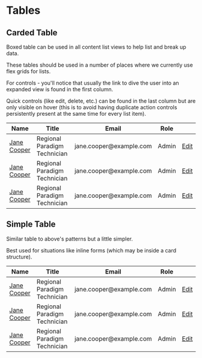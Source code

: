 
<Meta title="Design system/Tables" />

# Tables

## Carded Table

Boxed table can be used in all content list views to help list and break up data.

These tables should be used in a number of places where we currently use flex grids for lists.

For controls - you'll notice that usually the link to dive the user into an expanded view is found in the first column.

Quick controls (like edit, delete, etc.) can be found in the last column but are only visible on hover (this is to avoid having
duplicate action controls persistently present at the same time for every list item).

<Canvas>
  <div class="overflow-x-auto border border-gray-300 rounded mb-md">
    <table class="min-w-full divide-y divide-gray-200 text-left">
      <thead>
        <tr>
          <th
            scope="col"
            class="bg-gray-50 px-sm py-sm text-sm font-semibold text-muted uppercase tracking-wider"
          >
            Name
          </th>
          <th
            scope="col"
            class="bg-gray-50 px-sm py-sm text-sm font-semibold text-muted uppercase tracking-wider"
          >
            Title
          </th>
          <th
            scope="col"
            class="bg-gray-50 px-sm py-sm text-sm font-semibold text-muted uppercase tracking-wider"
          >
            Email
          </th>
          <th
            scope="col"
            class="bg-gray-50 px-sm py-sm text-sm font-semibold text-muted uppercase tracking-wider"
          >
            Role
          </th>
          <th scope="col" class="bg-gray-50 px-sm py-sm w-0"></th>
        </tr>
      </thead>
      <tbody class="bg-white divide-y divide-gray-200">
        <tr class="group">
          <td class="p-sm whitespace-nowrap text-muted">
            <a href="!#" class="text-secondary">
              Jane Cooper
            </a>
          </td>
          <td class="p-sm whitespace-nowrap text-muted">
            Regional Paradigm Technician
          </td>
          <td class="p-sm whitespace-nowrap text-muted">
            jane.cooper@example.com
          </td>
          <td class="p-sm whitespace-nowrap text-muted">Admin</td>
          <td class="p-sm whitespace-nowrap text-right font-semibold opacity-0 group-hover:opacity-100">
            <a href="#!" class="text-secondary">
              Edit
            </a>
          </td>
        </tr>
        <tr class="group">
          <td class="p-sm whitespace-nowrap text-muted">
            <a href="!#" class="text-secondary">
              Jane Cooper
            </a>
          </td>
          <td class="p-sm whitespace-nowrap text-muted">
            Regional Paradigm Technician
          </td>
          <td class="p-sm whitespace-nowrap text-muted">
            jane.cooper@example.com
          </td>
          <td class="p-sm whitespace-nowrap text-muted">Admin</td>
          <td class="p-sm whitespace-nowrap text-right font-semibold opacity-0 group-hover:opacity-100">
            <a href="#!" class="text-secondary">
              Edit
            </a>
          </td>
        </tr>
        <tr class="group">
          <td class="p-sm whitespace-nowrap text-muted">
            <a href="!#" class="text-secondary">
              Jane Cooper
            </a>
          </td>
          <td class="p-sm whitespace-nowrap text-muted">
            Regional Paradigm Technician
          </td>
          <td class="p-sm whitespace-nowrap text-muted">
            jane.cooper@example.com
          </td>
          <td class="p-sm whitespace-nowrap text-muted">Admin</td>
          <td class="p-sm whitespace-nowrap text-right font-semibold opacity-0 group-hover:opacity-100">
            <a href="!#" class="text-secondary">
              Edit
            </a>
          </td>
        </tr>
      </tbody>
    </table>
  </div>
</Canvas>

## Simple Table

Similar table to above's patterns but a little simpler.

Best used for situations like inline forms (which may be inside a card structure).

<Canvas>
  <table class="min-w-full text-left">
    <thead class="border-b-2 border-gray-300">
      <tr>
        <th
          scope="col"
          class="bg-transparent px-sm py-xs text-sm font-semibold text-muted uppercase tracking-wider"
        >
          Name
        </th>
        <th
          scope="col"
          class="bg-transparent px-sm py-xs text-sm font-semibold text-muted uppercase tracking-wider"
        >
          Title
        </th>
        <th
          scope="col"
          class="bg-transparent px-sm py-xs text-sm font-semibold text-muted uppercase tracking-wider"
        >
          Email
        </th>
        <th
          scope="col"
          class="bg-transparent px-sm py-xs text-sm font-semibold text-muted uppercase tracking-wider"
        >
          Role
        </th>
        <th scope="col" class="bg-transparent px-sm py-xs w-0"></th>
      </tr>
    </thead>
    <tbody class="bg-white divide-y divide-gray-200">
      <tr class="group">
        <td class="p-sm whitespace-nowrap text-muted">
          <a href="!#" class="text-secondary">
            Jane Cooper
          </a>
        </td>
        <td class="p-sm whitespace-nowrap text-muted">
          Regional Paradigm Technician
        </td>
        <td class="p-sm whitespace-nowrap text-muted">
          jane.cooper@example.com
        </td>
        <td class="p-sm whitespace-nowrap text-muted">Admin</td>
        <td class="p-sm whitespace-nowrap text-right font-semibold opacity-0 group-hover:opacity-100">
          <a href="#!" class="text-secondary">
            Edit
          </a>
        </td>
      </tr>
      <tr class="group">
        <td class="p-sm whitespace-nowrap text-muted">
          <a href="!#" class="text-secondary">
            Jane Cooper
          </a>
        </td>
        <td class="p-sm whitespace-nowrap text-muted">
          Regional Paradigm Technician
        </td>
        <td class="p-sm whitespace-nowrap text-muted">
          jane.cooper@example.com
        </td>
        <td class="p-sm whitespace-nowrap text-muted">Admin</td>
        <td class="p-sm whitespace-nowrap text-right font-semibold opacity-0 group-hover:opacity-100">
          <a href="#!" class="text-secondary">
            Edit
          </a>
        </td>
      </tr>
      <tr class="group">
        <td class="p-sm whitespace-nowrap text-muted">
          <a href="!#" class="text-secondary">
            Jane Cooper
          </a>
        </td>
        <td class="p-sm whitespace-nowrap text-muted">
          Regional Paradigm Technician
        </td>
        <td class="p-sm whitespace-nowrap text-muted">
          jane.cooper@example.com
        </td>
        <td class="p-sm whitespace-nowrap text-muted">Admin</td>
        <td class="p-sm whitespace-nowrap text-right font-semibold opacity-0 group-hover:opacity-100">
          <a href="!#" class="text-secondary">
            Edit
          </a>
        </td>
      </tr>
    </tbody>
  </table>
</Canvas>
